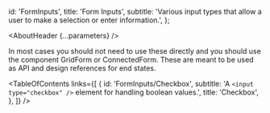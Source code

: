 

  id: 'FormInputs',
  title: 'Form Inputs',
  subtitle: 'Various input types that allow a user to make a selection or enter information.',
};

<Meta title="Atoms/FormInputs/About" />

<AboutHeader {...parameters} />

In most cases you should not need to use these directly and you should use the component <LinkTo id='Organisms/GridForm'>GridForm</LinkTo> or <LinkTo id='Organisms/ConnectedForm'>ConnectedForm</LinkTo>. These are meant to be used as API and design references for end states.

<TableOfContents
  links={[
    {
      id: 'FormInputs/Checkbox',
      subtitle: 'A `<input type="checkbox" />` element for handling boolean values.',
      title: 'Checkbox',
    },
  ]}
/>
